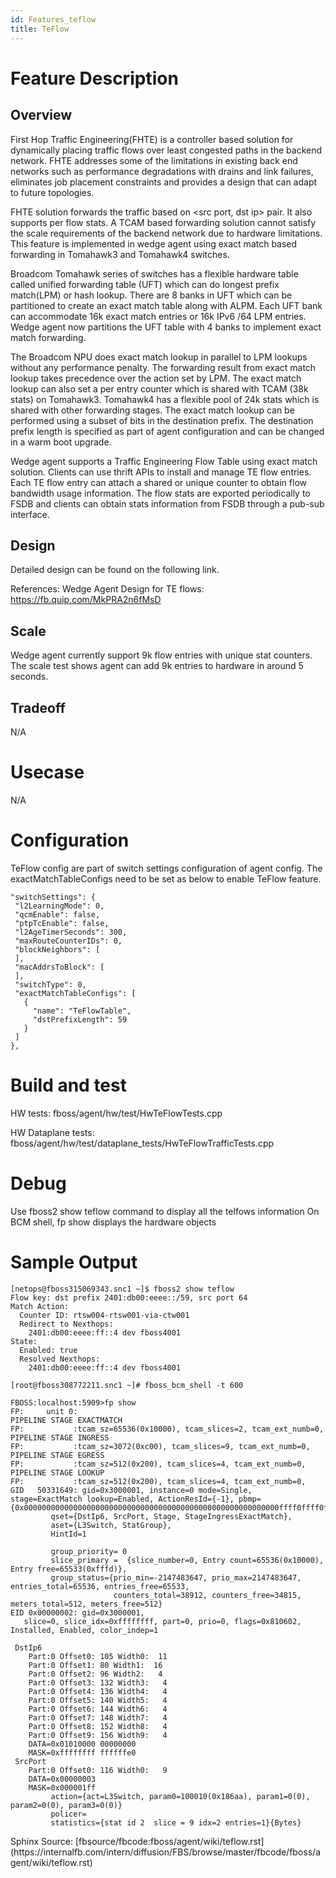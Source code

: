 ```yaml
---
id: Features_teflow
title: TeFlow
---
```


# Feature Description

## Overview

First Hop Traffic Engineering(FHTE) is a controller based solution for dynamically placing traffic flows over least congested paths in the backend network. FHTE addresses some of the limitations in existing back end networks such as performance degradations with drains and link failures, eliminates job placement constraints and provides a design that can adapt to future topologies.

FHTE solution forwards the traffic based on <src port, dst ip> pair. It also supports per flow stats. A TCAM based forwarding solution cannot satisfy the scale requirements of the backend network due to hardware limitations. This feature is implemented in wedge agent using exact match based forwarding in Tomahawk3 and Tomahawk4 switches.

Broadcom Tomahawk series of switches has a flexible hardware table called unified forwarding table (UFT) which can do longest prefix match(LPM) or hash lookup. There are 8 banks in UFT which can be partitioned to create an exact match table along with ALPM. Each UFT bank can accommodate 16k exact match entries or 16k IPv6 /64 LPM entries. Wedge agent now partitions the UFT table with 4 banks to implement exact match forwarding.

The Broadcom NPU does exact match lookup in parallel to LPM lookups without any performance penalty. The forwarding result from exact match lookup takes precedence over the action set by LPM. The exact match lookup can also set a per entry counter which is shared with TCAM (38k stats) on Tomahawk3. Tomahawk4 has a flexible pool of 24k stats which is shared with other forwarding stages. The exact match lookup can be performed using a subset of bits in the destination prefix. The destination prefix length is specified as part of agent configuration and can be changed in a warm boot upgrade.

Wedge agent supports a Traffic Engineering Flow Table using exact match solution. Clients can use thrift APIs to install and manage TE flow entries. Each TE flow entry can attach a shared or unique counter to obtain flow bandwidth usage information. The flow stats are exported periodically to FSDB and clients can obtain stats information from FSDB through a pub-sub interface.

## Design

Detailed design can be found on the following link.

References: Wedge Agent Design for TE flows: https://fb.quip.com/MkPRA2n6fMsD

## Scale

Wedge agent currently support 9k flow entries with unique stat counters. The scale test shows agent can add 9k entries to hardware in around 5 seconds.

## Tradeoff

N/A

# Usecase

N/A

# Configuration

TeFlow config are part of switch settings configuration of agent config. The exactMatchTableConfigs need to be set as below to enable TeFlow feature.

```
"switchSettings": {
 "l2LearningMode": 0,
 "qcmEnable": false,
 "ptpTcEnable": false,
 "l2AgeTimerSeconds": 300,
 "maxRouteCounterIDs": 0,
 "blockNeighbors": [
 ],
 "macAddrsToBlock": [
 ],
 "switchType": 0,
 "exactMatchTableConfigs": [
   {
     "name": "TeFlowTable",
     "dstPrefixLength": 59
   }
 ]
},
```
# Build and test

HW tests: fboss/agent/hw/test/HwTeFlowTests.cpp

HW Dataplane tests: fboss/agent/hw/test/dataplane_tests/HwTeFlowTrafficTests.cpp

# Debug

Use fboss2 show teflow command to display all the telfows information On BCM shell, fp show displays the hardware objects

# Sample Output

```
[netops@fboss315069343.snc1 ~]$ fboss2 show teflow
Flow key: dst prefix 2401:db00:eeee::/59, src port 64
Match Action:
  Counter ID: rtsw004-rtsw001-via-ctw001
  Redirect to Nexthops:
    2401:db00:eeee:ff::4 dev fboss4001
State:
  Enabled: true
  Resolved Nexthops:
    2401:db00:eeee:ff::4 dev fboss4001

[root@fboss308772211.snc1 ~]# fboss_bcm_shell -t 600

FBOSS:localhost:5909>fp show
FP:     unit 0:
PIPELINE STAGE EXACTMATCH
FP:           :tcam_sz=65536(0x10000), tcam_slices=2, tcam_ext_numb=0,
PIPELINE STAGE INGRESS
FP:           :tcam_sz=3072(0xc00), tcam_slices=9, tcam_ext_numb=0,
PIPELINE STAGE EGRESS
FP:           :tcam_sz=512(0x200), tcam_slices=4, tcam_ext_numb=0,
PIPELINE STAGE LOOKUP
FP:           :tcam_sz=512(0x200), tcam_slices=4, tcam_ext_numb=0,
GID   50331649: gid=0x3000001, instance=0 mode=Single, stage=ExactMatch lookup=Enabled, ActionResId={-1}, pbmp={0x000000000000000000000000000000000000000000000000000000000ffff0ffff0ffff0ffff0ffff0ffff0ffff1ffff}
         qset={DstIp6, SrcPort, Stage, StageIngressExactMatch},
         aset={L3Switch, StatGroup},
         HintId=1

         group_priority= 0
         slice_primary =  {slice_number=0, Entry count=65536(0x10000), Entry free=65533(0xfffd)},
         group_status={prio_min=-2147483647, prio_max=2147483647, entries_total=65536, entries_free=65533,
                       counters_total=38912, counters_free=34815, meters_total=512, meters_free=512}
EID 0x00000002: gid=0x3000001,
   slice=0, slice_idx=0xffffffff, part=0, prio=0, flags=0x810602, Installed, Enabled, color_indep=1

 DstIp6
    Part:0 Offset0: 105 Width0:  11
    Part:0 Offset1: 80 Width1:  16
    Part:0 Offset2: 96 Width2:   4
    Part:0 Offset3: 132 Width3:   4
    Part:0 Offset4: 136 Width4:   4
    Part:0 Offset5: 140 Width5:   4
    Part:0 Offset6: 144 Width6:   4
    Part:0 Offset7: 148 Width7:   4
    Part:0 Offset8: 152 Width8:   4
    Part:0 Offset9: 156 Width9:   4
    DATA=0x01010000 00000000
    MASK=0xffffffff ffffffe0
 SrcPort
    Part:0 Offset0: 116 Width0:   9
    DATA=0x00000003
    MASK=0x000001ff
         action={act=L3Switch, param0=100010(0x186aa), param1=0(0), param2=0(0), param3=0(0)}
         policer=
         statistics={stat id 2  slice = 9 idx=2 entries=1}{Bytes}
```
<div>
Sphinx Source: [fbsource/fbcode:fboss/agent/wiki/teflow.rst](https://internalfb.com/intern/diffusion/FBS/browse/master/fbcode/fboss/agent/wiki/teflow.rst)</div>

